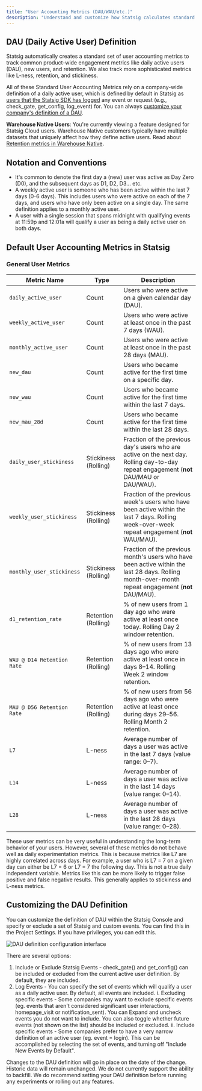 ```yaml
---
title: "User Accounting Metrics (DAU/WAU/etc.)"
description: "Understand and customize how Statsig calculates standard user engagement metrics like DAU, retention, and stickiness."
---
```


## DAU (Daily Active User) Definition

Statsig automatically creates a standard set of user accounting metrics to track common product-wide engagement metrics like daily active users (DAU), new users, and retention.  We also track more sophisticated metrics like L-ness, retention, and stickiness. 

All of these Standard User Accounting Metrics rely on a company-wide definition of a daily active user, which is defined by default in Statsig as [users that the Statsig SDK has logged](/concepts/user) any event or request (e.g., check_gate, get_config, log_event) for. You can always [customize your company's definition of a DAU](#customizing-the-dau-definition).


<Info>**Warehouse Native Users**: You're currently viewing a feature designed for Statsig Cloud users. Warehouse Native customers typically have multiple datasets that uniquely affect how they define active users. Read about [Retention metrics in Warehouse Native](/statsig-warehouse-native/metrics/retention).</Info>

## Notation and Conventions
- It's common to denote the first day a (new) user was active as Day Zero (D0), and the subsequent days as D1, D2, D3... etc.
- A weekly active user is someone who has been active within the last 7 days (0-6 days).  This includes users who were active on each of the 7 days, and users who have only been active on a single day.  The same definition applies to a monthly active user.
- A user with a single session that spans midnight with qualifying events at 11:59p and 12:01a will qualify a user as being a daily active user on both days.

## Default User Accounting Metrics in Statsig

### General User Metrics

| **Metric Name**              | **Type**           | **Description** |
|-----------------------------|--------------------|-------------------------------|
| `daily_active_user`         | Count              | Users who were active on a given calendar day (DAU). |
| `weekly_active_user`        | Count              | Users who were active at least once in the past 7 days (WAU). |
| `monthly_active_user`       | Count              | Users who were active at least once in the past 28 days (MAU). |
| `new_dau`                   | Count              | Users who became active for the first time on a specific day. |
| `new_wau`                   | Count              | Users who became active for the first time within the last 7 days. |
| `new_mau_28d`               | Count              | Users who became active for the first time within the last 28 days. |
| `daily_user_stickiness`     | Stickiness (Rolling) | Fraction of the previous day's users who are active on the next day. Rolling day-to-day repeat engagement (**not** DAU/MAU or DAU/WAU). |
| `weekly_user_stickiness`    | Stickiness (Rolling) | Fraction of the previous week's users who have been active within the last 7 days. Rolling week-over-week repeat engagement (**not** WAU/MAU). |
| `monthly_user_stickiness`   | Stickiness (Rolling) | Fraction of the previous month's users who have been active within the last 28 days. Rolling month-over-month repeat engagement (**not** DAU/MAU). |
| `d1_retention_rate`         | Retention (Rolling)| % of new users from 1 day ago who were active at least once today. Rolling Day 2 window retention. |
| `WAU @ D14 Retention Rate`  | Retention (Rolling)| % of new users from 13 days ago who were active at least once in days 8–14. Rolling Week 2 window retention. |
| `MAU @ D56 Retention Rate`  | Retention (Rolling) | % of new users from 56 days ago who were active at least once during days 29–56. Rolling Month 2 retention. |
| `L7`                        | L-ness         | Average number of days a user was active in the last 7 days (value range: 0–7). |
| `L14`                       | L-ness         | Average number of days a user was active in the last 14 days (value range: 0–14). |
| `L28`                       | L-ness         | Average number of days a user was active in the last 28 days (value range: 0–28). |


These user metrics can be very useful in understanding the long-term behavior of your users.  However, several of these metrics do not behave well as daily experimentation metrics.  This is because metrics like L7 are highly correlated across days.  For example, a user who is L7 = 7 on a given day can either be L7 = 6 or L7 = 7 the following day.  This is not a true daily independent variable.  Metrics like this can be more likely to trigger false positive and false negative results.  This generally applies to stickiness and L-ness metrics.

## Customizing the DAU Definition

You can customize the definition of DAU within the Statsig Console and specify or exclude a set of Statsig and custom events.  You can find this in the Project Settings. If you have privileges, you can edit this.

![DAU definition configuration interface](https://github.com/user-attachments/assets/8239e1f5-133c-4ae2-914a-df5864159ccf)


There are several options:
1. Include or Exclude Statsig Events - check_gate() and get_config() can be included or excluded from the current active user definition.  By default, they are included.
2. Log Events - You can specify the set of events which will qualify a user as a daily active user.  By default, all events are included.
  i. Excluding specific events - Some companies may want to exclude specific events (eg. events that aren't considered significant user interactions, homepage_visit or notification_sent).  You can Expand and uncheck events you do not want to include.  You can also toggle whether future events (not shown on the list) should be included or excluded.
  ii. Include specific events - Some companies prefer to have a very narrow definition of an active user (eg. event = login).  This can be accomplished by selecting the set of events, and turning off "Include New Events by Default".

Changes to the DAU definition will go in place on the date of the change.  Historic data will remain unchanged.  We do not currently support the ability to backfill.  We do recommend setting your DAU definition before running any experiments or rolling out any features.
